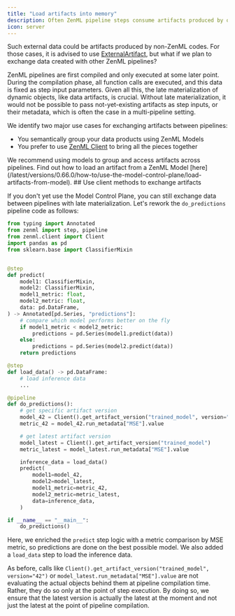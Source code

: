 ```yaml
---
title: "Load artifacts into memory"
description: Often ZenML pipeline steps consume artifacts produced by one another directly in the pipeline code, but there are scenarios where you need to pull external data into your steps.
icon: server
---
```


 Such external data could be artifacts produced by non-ZenML codes. For those cases, it is advised to use [ExternalArtifact](/latest/versions/0.66.0/user-guide/starter-guide/manage-artifacts#consuming-external-artifacts-within-a-pipeline), but what if we plan to exchange data created with other ZenML pipelines?

ZenML pipelines are first compiled and only executed at some later point. During the compilation phase, all function calls are executed, and this data is fixed as step input parameters. Given all this, the late materialization of dynamic objects, like data artifacts, is crucial. Without late materialization, it would not be possible to pass not-yet-existing artifacts as step inputs, or their metadata, which is often the case in a multi-pipeline setting.

We identify two major use cases for exchanging artifacts between pipelines:

* You semantically group your data products using ZenML Models
* You prefer to use [ZenML Client](/latest/versions/0.66.0/reference/python-client#client-methods) to bring all the pieces together

<Note>
We recommend using models to group and access artifacts across pipelines. Find out how to load an artifact from a ZenML Model [here](/latest/versions/0.66.0/how-to/use-the-model-control-plane/load-artifacts-from-model).
</Note>
## Use client methods to exchange artifacts

If you don't yet use the Model Control Plane, you can still exchange data between pipelines with late materialization. Let's rework the `do_predictions` pipeline code as follows:

```py
from typing import Annotated
from zenml import step, pipeline
from zenml.client import Client
import pandas as pd
from sklearn.base import ClassifierMixin


@step
def predict(
    model1: ClassifierMixin,
    model2: ClassifierMixin,
    model1_metric: float,
    model2_metric: float,
    data: pd.DataFrame,
) -> Annotated[pd.Series, "predictions"]:
    # compare which model performs better on the fly
    if model1_metric < model2_metric:
        predictions = pd.Series(model1.predict(data))
    else:
        predictions = pd.Series(model2.predict(data))
    return predictions

@step
def load_data() -> pd.DataFrame:
    # load inference data
    ...

@pipeline
def do_predictions():
    # get specific artifact version
    model_42 = Client().get_artifact_version("trained_model", version="42")
    metric_42 = model_42.run_metadata["MSE"].value

    # get latest artifact version
    model_latest = Client().get_artifact_version("trained_model")
    metric_latest = model_latest.run_metadata["MSE"].value

    inference_data = load_data()
    predict(
        model1=model_42,
        model2=model_latest,
        model1_metric=metric_42,
        model2_metric=metric_latest,
        data=inference_data,
    )

if __name__ == "__main__":
    do_predictions()
```

Here, we enriched the `predict` step logic with a metric comparison by MSE metric, so predictions are done on the best possible model. We also added a `load_data` step to load the inference data.

As before, calls like `Client().get_artifact_version("trained_model", version="42")` or `model_latest.run_metadata["MSE"].value` are not evaluating the actual objects behind them at pipeline compilation time. Rather, they do so only at the point of step execution. By doing so, we ensure that the latest version is actually the latest at the moment and not just the latest at the point of pipeline compilation.

